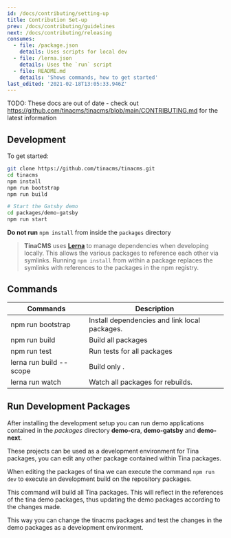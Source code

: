 ```yaml
---
id: /docs/contributing/setting-up
title: Contribution Set-up
prev: /docs/contributing/guidelines
next: /docs/contributing/releasing
consumes:
  - file: /package.json
    details: Uses scripts for local dev
  - file: /lerna.json
    details: Uses the `run` script
  - file: README.md
    details: 'Shows commands, how to get started'
last_edited: '2021-02-18T13:05:33.946Z'
---
```


TODO: These docs are out of date - check out https://github.com/tinacms/tinacms/blob/main/CONTRIBUTING.md for the latest information

## Development

To get started:

```bash
git clone https://github.com/tinacms/tinacms.git
cd tinacms
npm install
npm run bootstrap
npm run build

# Start the Gatsby demo
cd packages/demo-gatsby
npm run start
```

**Do not run** `npm install` from inside the `packages` directory

> **TinaCMS** uses [**Lerna**](https://lerna.js.org/) to manage dependencies when developing locally. This allows the various packages to reference each other via symlinks. Running `npm install` from within a package replaces the symlinks with references to the packages in the npm registry.

## Commands

| Commands                          | Description                                   |
| --------------------------------- | --------------------------------------------- |
| npm run bootstrap                 | Install dependencies and link local packages. |
| npm run build                     | Build all packages                            |
| npm run test                      | Run tests for all packages                    |
| lerna run build --scope <package> | Build only <package>.                         |
| lerna run watch                   | Watch all packages for rebuilds.              |

## Run Development Packages

After installing the development setup you can run demo applications contained in the _packages_ directory **demo-cra**, **demo-gatsby** and **demo-next**.

These projects can be used as a development environment for Tina packages, you can edit any other package contained within Tina packages.

When editing the packages of tina we can execute the command `npm run dev` to execute an development build on the repository packages.

This command will build all Tina packages. This will reflect in the references of the tina demo packages, thus updating the demo packages according to the changes made.

This way you can change the tinacms packages and test the changes in the demo packages as a development environment.
